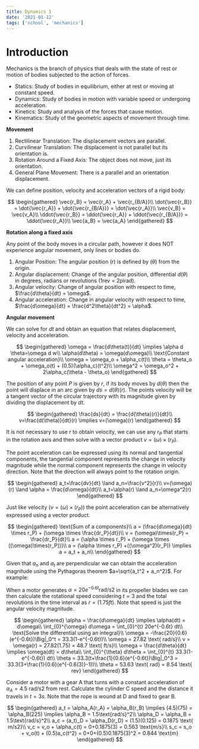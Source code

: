 ```yaml
---
title: Dynamics 1
date: '2021-01-12'
tags: ['school', 'mechanics']
---
```


# Introduction

Mechanics is the branch of physics that deals with the state of rest or motion of bodies subjected to the action of forces.

* Statics: Study of bodies in equilibrium, either at rest or moving at constant speed.
* Dynamics: Study of bodies in motion with variable speed or undergoing acceleration.
* Kinetics: Study and analysis of the forces that cause motion.
* Kinematics: Study of the geometric aspects of movement through time.

**Movement**

1. Rectilinear Translation: The displacement vectors are parallel.
2. Curvilinear Translation: The displacement is not parallel but its orientation is.
3. Rotation Around a Fixed Axis: The object does not move, just its orientation.
4. General Plane Movement: There is a parallel and an orientation displacement.

We can define position, velocity and acceleration vectors of a rigid body:

$$
\begin{gathered}
	\vec{r_B} = \vec{r_A} + \vec{r_{B/A}}\\
	\dot{\vec{r_B}} = \dot{\vec{r_A}} + \dot{\vec{r_{B/A}}} = \dot{\vec{r_A}}\\
    \vec{v_B} = \vec{v_A}\\
	\ddot{\vec{r_B}} = \ddot{\vec{r_A}} + \ddot{\vec{r_{B/A}}} = \ddot{\vec{r_A}}\\
    \vec{a_B} = \vec{a_A}
\end{gathered}
$$

**Rotation along a fixed axis**

Any point of the body moves in a circular path, however it does NOT experience angular movement, only lines or bodies do.

1. Angular Position: The angular position (r) is defined by $(\theta)$ from the origin.
2. Angular displacement: Change of the angular position, differential $d(\theta)$ in degrees, radians or revolutions (1rev = 2pirad).
3. Angular velocity: Change of angular position with respect to time, $\frac{d\theta}{dt} = \omega$.
4. Angular acceleration: Change in angular velocity with respect to time, $\frac{d\omega}{dt} = \frac{d^2\theta}{dt^2} = \alpha$.

**Angular movement**

We can solve for $dt$ and obtain an equation that relates displacement, velocity and acceleration.

$$
\begin{gathered}
	\omega = \frac{d\theta(t)}{dt} \implies \alpha d \theta=\omega d w\\
	\alpha(d\theta) = \omega(d\omega)\\
	\text{Constant angular acceleration}\\
	\omega = \omega_o + \alpha_c(t)\\
	\theta = \theta_o + \omega_o(t) + (0.5)(\alpha_c)(t^2)\\
	\omega^2 = \omega_o^2 + 2\alpha_c(\theta - \theta_o)
\end{gathered}
$$

The position of any point $P$ is given by $r$, if its body moves by $d(\theta)$ then the point will displace in an arc given by $ds = d(\theta)(r)$. The points velocity will be a tangent vector of the circular trajectory with its magnitude given by dividing the displacement by $dt$.

$$
\begin{gathered}
	\frac{ds}{dt} = \frac{d(\theta)(r)}{dt}\\
	v=\frac{d(\theta)}{dt}(r) \implies v=(\omega)(r)
\end{gathered}
$$

It is not necessary to use $r$ to obtain velocity, we can use any $r_P$ that starts in the rotation axis and then solve with a vector product $v=(\omega)\times(r_P)$.

The point acceleration can be expressed using its normal and tangential components, the tangential component represents the change in velocity magnitude while the normal component represents the change in velocity direction. Note that the direction will always point to the rotation origin.

$$
\begin{gathered}
	a_t=\frac{dv}{dt} \land a_n=\frac{v^2}{r}\\
	v=(\omega)(r) \land \alpha = \frac{d\omega}{dt}\\
	a_t=\alpha(r) \land a_n=\omega^2(r)
\end{gathered}
$$

Just like velocity ($v=(\omega)\times(r_P)$) the point acceleration can be alternatively expressed using a vector product.

$$
\begin{gathered}
	\text{Sum of a components}\\
	a  = (\frac{d\omega}{dt} \times r_P) + (\omega \times \frac{dr_P}{dt})\\
	v = (\omega)\times(r_P) = \frac{dr_P}{dt}\\
	a = (\alpha \times r_P) + (\omega \times ((\omega)\times(r_P)))\\
	a = (\alpha \times r_P) +((\omega^2)(r_P)) \implies a = a_t + a_n\\
\end{gathered}
$$

Given that $a_n$ and $a_t$ are perpendicular we can obtain the acceleration magnitude using the Pythagoras theorem $a=\sqrt{a_t^2 + a_n^2}$. For example:

When a motor generates $\alpha = 20e^{-0.6t}\text{rad/s2}$ in its propeller blades we can then calculate the rotational speed considering $t=3$ and the total revolutions in the time interval as $r = (1.75ft)$. Note that speed is just the angular velocity magnitude.

$$
\begin{gathered}
	\alpha = \frac{d\omega}{dt} \implies \alpha(dt) = d\omega\\
	\int_{0}^{\omega} d\omega = \int_{0}^{t} 20e^{-0.6t} dt\\
	\text{Solve the differential using an integral}\\
	\omega = -\frac{20}{0.6}(e^{-0.6t})\Big|_0^t = 33.3(1-e^{-0.6t})\\
	\omega = 27.82 \text{ rad/s}\\
	v = \omega(r) = 27.82(1.75) = 48.7 \text{ ft/s}\\
	\omega = \frac{d\theta}{dt} \implies \omega(dt) = d\theta\\
	\int_{0}^{\theta} d\theta = \int_{0}^{t} 33.3(1-e^{-0.6t}) dt\\
	\theta = 33.3(t+\frac{1}{0.6}(e^{-0.6t})\Big|_0^3 = 33.3(3+\frac{1}{0.6}(e^{-0.6(3)}-1))\\
	\theta = 53.63 \text{ rad} = 8.54 \text{ rev}
\end{gathered}
$$

Consider a motor with a gear A that turns with a constant acceleration of $\alpha_A = 4.5\text{ rad/s2}$ from rest. Calculate the cylinder C speed and the distance it travels in $t=3s$. Note that the rope is wound at D and fixed to gear B.

$$
\begin{gathered}
	a_t = \alpha_A(r_A) = \alpha_B(r_B) \implies (4.5)(75) = \alpha_B(225) \implies \alpha_B = 1.5\text{rad/s}^2\\
	\alpha_D = \alpha_B = 1.5\text{rad/s}^2\\
	a_c = (a_t)_D = \alpha_D(r_D) = (1.5)(0.125) = 0.1875 \text{ m/s2}\\
	v_c = v_o + \alpha_c(t) = 0+0.1875(3) = 0.563 \text{m/s}\\
	s_c = s_o + v_o(t) + (0.5)a_c(t^2) = 0+0+(0.5)0.1875(3)^2 = 0.844 \text{m}
\end{gathered}
$$

